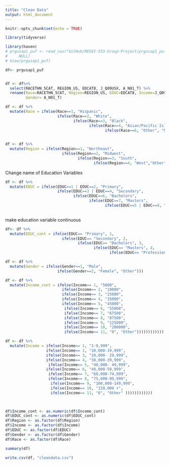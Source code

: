 ```yaml
---
title: "Clean Data"
output: html_document
---
```


```r
knitr::opts_chunk$set(echo = TRUE)
```

```r
library(tidyverse)
```

```r
library(haven)
# prgusap1_puf <- read_sas("GitHub/RESEV-553-Group-Project/prgusap1_puf.sas7bdat", 
#     NULL)
# View(prgusap1_puf)


```

```r

df<- prgusap1_puf


df <- df%>%
  select(RACETHN_5CAT, REGION_US, EDCAT8, J_Q09USX, A_N01_T) %>%
  rename(Race=RACETHN_5CAT, Region=REGION_US, EDUC=EDCAT8, Income=J_Q09USX,
         Gender= A_N01_T)

```

```r
df <- df %>%
  mutate(Race = ifelse(Race==1, "Hispanic",
                       ifelse(Race==2, "White",
                              ifelse(Race==3, "Black",
                                     ifelse(Race==4, "Asian/Pacific Islander",
                                            ifelse(Race==6, "Other", "Not Stated" ))))))
                     

```

```r

df <- df %>%
  mutate(Region = ifelse(Region==1, "Northeast",
                         ifelse(Region==2, "Midwest",
                                ifelse(Region==3, "South",
                                       ifelse(Region==4, "West","Other")))))

```
Change name of Education Variables
```r
df <- df %>%
  mutate(EDUC = ifelse(EDUC==1 | EDUC==2, "Primary",
                       ifelse(EDUC==3 | EDUC==4, "Secondary",
                              ifelse(EDUC==6, "Bachelors",
                                     ifelse(EDUC==7, "Masters",
                                            ifelse(EDUC==5 | EDUC==8, "Professional", "Other"))))))
                                                   
```

make education variable continuous 
```r

df<- df %>%
  mutate(EDUC_cont = ifelse(EDUC== "Primary", 1,
                         ifelse(EDUC== "Secondary", 2,
                                ifelse(EDUC== "Bachelors", 3,
                                       ifelse(EDUC== "Masters", 4,
                                              ifelse(EDUC== "Professional", 5,0))))))


```

```r
df <- df %>%
  mutate(Gender = ifelse(Gender==1, "Male",
                       ifelse(Gender==2, "Female", "Other")))

```

```r

df <- df %>%
  mutate(Income_cont = ifelse(Income== 1, "5000",
                         ifelse(Income== 2, "10000",
                         ifelse(Income== 3, "25000", 
                         ifelse(Income== 4, "35000",
                         ifelse(Income== 5, "45000",
                          ifelse(Income== 6, "55000",
                          ifelse(Income== 7, "67500",
                          ifelse(Income== 8, "87500",
                          ifelse(Income== 9, "125000",
                          ifelse(Income== 10, "200000", 
                          ifelse(Income== 11, "0", "Other")))))))))))) 

```


```r

df <- df %>%
  mutate(Income = ifelse(Income== 1, "1-9,999",
                  ifelse(Income== 2, "10,000-19,999",
                  ifelse(Income== 3, "20,000- 29,999", 
                  ifelse(Income== 4, "30,000-39,999",
                   ifelse(Income== 5, "40,000- 49,999", 
                  ifelse(Income== 6, "40,000-59,999",
                   ifelse(Income== 7, "60,000-74,999",
                   ifelse(Income== 8, "75,000-99,999",
                    ifelse(Income== 9, "100,000-149,999",
                    ifelse(Income== 10, "150,000 +", 
                    ifelse(Income== 11, "0", "Other" ))))))))))))

         
```


```r

df$Income_cont <- as.numeric(df$Income_cont)
df$EDUC_cont <- as.numeric(df$EDUC_cont)
df$Region <- as.factor(df$Region)
df$Income <- as.factor(df$Income)
df$EDUC <- as.factor(df$EDUC)
df$Gender <- as.factor(df$Gender)
df$Race <- as.factor(df$Race)

summary(df)

```

```r

write.csv(df, "cleandata.csv")

```

